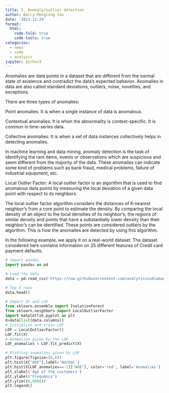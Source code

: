 ```yaml
---
title: 5. Anomaly/outlier detection
author: Barry Menglong Yao
date: '2023-11-29'
format:
  html:
    code-fold: true
    code-tools: true
categories:
  - news
  - code
  - analysis
jupyter: python3
---
```


Anomalies are data points in a dataset that are different from the normal state of existence and contradict the data’s expected behavior. Anomalies in data are also called standard deviations, outliers, noise, novelties, and exceptions.

There are three types of anomalies:

Point anomalies: It is when a single instance of data is anomalous.

Contextual anomalies: It is when the abnormality is context-specific. It is common in time-series data.

Collective anomalies: It is when a set of data instances collectively helps in detecting anomalies.

In machine learning and data mining, anomaly detection is the task of identifying the rare items, events or observations which are suspicious and seem different from the majority of the data. These anomalies can indicate some kind of problems such as bank fraud, medical problems, failure of industrial equipment, etc.

Local Outlier Factor:
A local outlier factor is an algorithm that is used to find anomalous data points by measuring the local deviation of a given data point with respect to its neighbors.

The local outlier factor algorithm considers the distances of K-nearest neighbor's from a core point to estimate the density. By comparing the local density of an object to the local densities of its neighbor’s, the regions of similar density and points that have a substantially lower density than their neighbor's can be identified. These points are considered outliers by the algorithm. This is how the anomalies are detected by using this algorithm. 

In the following example, we apply it on a real-world dataset. The dataset considered here contains information on 25 different features of Credit card payment defaults.

```python
# Import pandas
import pandas as pd

# Load the data
data = pd.read_csv('https://raw.githubusercontent.com/analyticsindiamagazine/MocksDatasets/main/Credit_Card.csv')

# Top 5 rows
data.head()
```

```python
# Import IF and LOF
from sklearn.ensemble import IsolationForest
from sklearn.neighbors import LocalOutlierFactor
import matplotlib.pyplot as plt
X=data[list(data.columns)] 
# Initialize and train LOF
LOF = LocalOutlierFactor()
LOF.fit(X)
# Anomalies given by the LOF
LOF_anomalies = LOF.fit_predict(X)

```

```python

# Plotting anomalies given by LOF
plt.figure(figsize=(8,6))
plt.hist(X["AGE"],label='Normal')
plt.hist(X[LOF_anomalies==-1]["AGE"], color='red', label='Anomalies')
plt.xlabel('Age of the customers')
plt.ylabel('Frequency')
plt.ylim((0,6000))
plt.legend()
```

